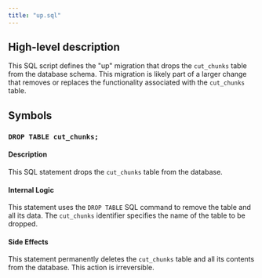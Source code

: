 ```yaml
---
title: "up.sql"
---
```


## High-level description
This SQL script defines the "up" migration that drops the `cut_chunks` table from the database schema. This migration is likely part of a larger change that removes or replaces the functionality associated with the `cut_chunks` table.

## Symbols

### `DROP TABLE cut_chunks;`
#### Description
This SQL statement drops the `cut_chunks` table from the database. 

#### Internal Logic
This statement uses the `DROP TABLE` SQL command to remove the table and all its data. The `cut_chunks` identifier specifies the name of the table to be dropped.

#### Side Effects
This statement permanently deletes the `cut_chunks` table and all its contents from the database. This action is irreversible. 
